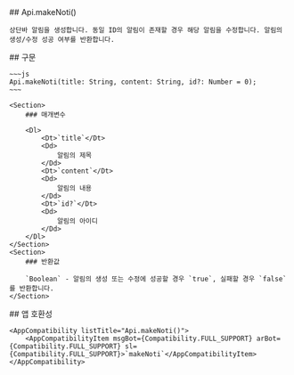 
<Section>
    ## Api.makeNoti()

    상단바 알림을 생성합니다. 동일 ID의 알림이 존재할 경우 해당 알림을 수정합니다. 알림의 생성/수정 성공 여부를 반환합니다.
</Section>
<Section>
    ## 구문

    ~~~js
    Api.makeNoti(title: String, content: String, id?: Number = 0);
    ~~~

    <Section>
        ### 매개변수

        <Dl>
            <Dt>`title`</Dt>
            <Dd>
                알림의 제목
            </Dd>
            <Dt>`content`</Dt>
            <Dd>
                알림의 내용
            </Dd>
            <Dt>`id?`</Dt>
            <Dd>
                알림의 아이디
            </Dd>
        </Dl>
    </Section>
    <Section>
        ### 반환값

        `Boolean` - 알림의 생성 또는 수정에 성공할 경우 `true`, 실패할 경우 `false`를 반환합니다.
    </Section>
</Section>
<Section>
    ## 앱 호환성

    <AppCompatibility listTitle="Api.makeNoti()">
        <AppCompatibilityItem msgBot={Compatibility.FULL_SUPPORT} arBot={Compatibility.FULL_SUPPORT} sl={Compatibility.FULL_SUPPORT}>`makeNoti`</AppCompatibilityItem>
    </AppCompatibility>
</Section>